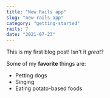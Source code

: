 ```yaml
---
title: "New Rails app"
slug: "new-rails-app"
category: "getting-started"
rails: 7
date: "2021-07-23"
---
```


This is my first blog post! Isn't it _great_?

Some of my **favorite** things are:

- Petting dogs
- Singing
- Eating potato-based foods
